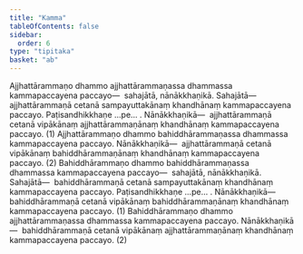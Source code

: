 ```yaml
---
title: "Kamma"
tableOfContents: false
sidebar:
  order: 6
type: "tipitaka"
basket: "ab"
---
```



<DynamicBreadcrumb />

<Division number="22">

<Paragraph number="2912">
Ajjhattārammaṇo dhammo ajjhattārammaṇassa dhammassa kammapaccayena paccayo—  sahajātā, nānākkhaṇikā. <Emphasis>Sahajātā</Emphasis>—  ajjhattārammaṇā cetanā sampayuttakānaṃ khandhānaṃ kammapaccayena paccayo. Paṭisandhikkhaṇe …pe… . <Emphasis>Nānākkhaṇikā</Emphasis>—  ajjhattārammaṇā cetanā vipākānaṃ ajjhattārammaṇānaṃ khandhānaṃ kammapaccayena paccayo. (1)
</Paragraph>

<Paragraph number="2913">
Ajjhattārammaṇo dhammo bahiddhārammaṇassa dhammassa kammapaccayena paccayo. <Emphasis>Nānākkhaṇikā</Emphasis>—  ajjhattārammaṇā cetanā vipākānaṃ bahiddhārammaṇānaṃ khandhānaṃ kammapaccayena paccayo. (2)
</Paragraph>

<Paragraph number="2914">
Bahiddhārammaṇo dhammo bahiddhārammaṇassa dhammassa kammapaccayena paccayo—  sahajātā, nānākkhaṇikā. <Emphasis>Sahajātā</Emphasis>—  bahiddhārammaṇā cetanā sampayuttakānaṃ khandhānaṃ kammapaccayena paccayo. Paṭisandhikkhaṇe …pe… . <Emphasis>Nānākkhaṇikā</Emphasis>—  bahiddhārammaṇā cetanā vipākānaṃ bahiddhārammaṇānaṃ khandhānaṃ kammapaccayena paccayo. (1)
</Paragraph>

<Paragraph number="2915">
Bahiddhārammaṇo dhammo ajjhattārammaṇassa dhammassa kammapaccayena paccayo. Nānākkhaṇikā—  bahiddhārammaṇā cetanā vipākānaṃ ajjhattārammaṇānaṃ khandhānaṃ kammapaccayena paccayo. (2)
</Paragraph>
</Division>